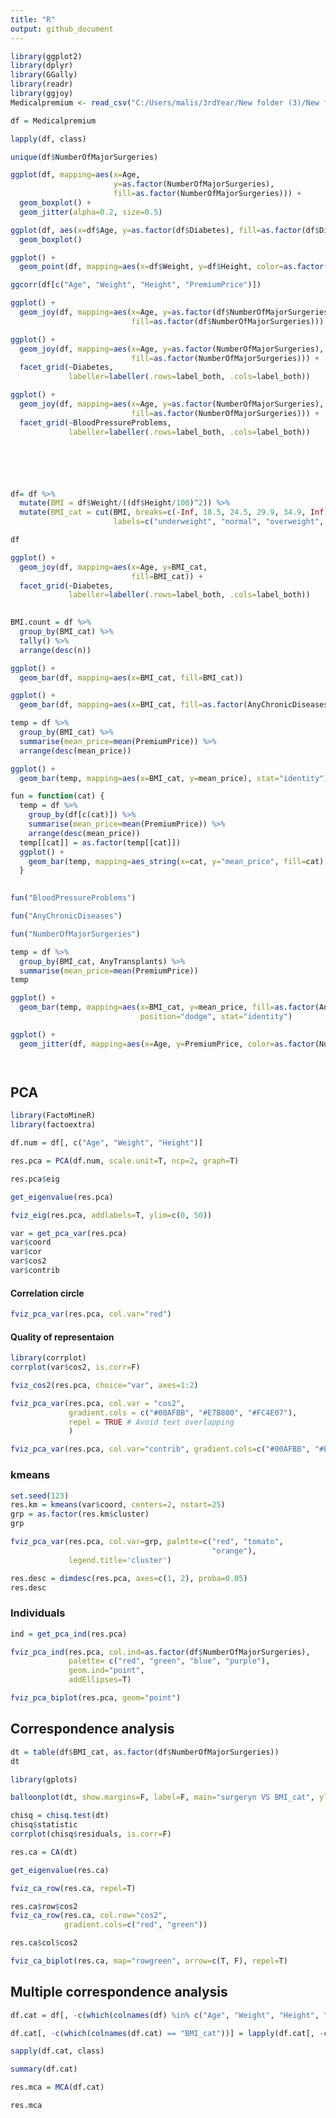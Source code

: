 ```yaml
---
title: "R"
output: github_document
---
```



```r
library(ggplot2)
library(dplyr)
library(GGally)
library(readr)
library(ggjoy)
Medicalpremium <- read_csv("C:/Users/malis/3rdYear/New folder (3)/New folder/Medicalpremium.csv")

df = Medicalpremium

lapply(df, class)

unique(df$NumberOfMajorSurgeries)
```


```r
ggplot(df, mapping=aes(x=Age, 
                       y=as.factor(NumberOfMajorSurgeries),
                       fill=as.factor(NumberOfMajorSurgeries))) +
  geom_boxplot() +
  geom_jitter(alpha=0.2, size=0.5)
```

```r
ggplot(df, aes(x=df$Age, y=as.factor(df$Diabetes), fill=as.factor(df$Diabetes))) +
  geom_boxplot()
```


```r
ggplot() +
  geom_point(df, mapping=aes(x=df$Weight, y=df$Height, color=as.factor(df$BloodPressureProblems)))
```


```r
ggcorr(df[c("Age", "Weight", "Height", "PremiumPrice")])
```


```r
ggplot() +
  geom_joy(df, mapping=aes(x=Age, y=as.factor(df$NumberOfMajorSurgeries), 
                           fill=as.factor(df$NumberOfMajorSurgeries)))
```


```r
ggplot() +
  geom_joy(df, mapping=aes(x=Age, y=as.factor(NumberOfMajorSurgeries), 
                           fill=as.factor(NumberOfMajorSurgeries))) + 
  facet_grid(~Diabetes, 
             labeller=labeller(.rows=label_both, .cols=label_both))
```


```r
ggplot() +
  geom_joy(df, mapping=aes(x=Age, y=as.factor(NumberOfMajorSurgeries), 
                           fill=as.factor(NumberOfMajorSurgeries))) + 
  facet_grid(~BloodPressureProblems, 
             labeller=labeller(.rows=label_both, .cols=label_both))

```


```r
```


```r
```


```r
```


```r
```


```r
```


```r
df= df %>%
  mutate(BMI = df$Weight/((df$Height/100)^2)) %>%
  mutate(BMI_cat = cut(BMI, breaks=c(-Inf, 18.5, 24.5, 29.9, 34.9, Inf), 
                       labels=c("underweight", "normal", "overweight", "obese", "Extreme")))
```


```r
df
```


```r
ggplot() +
  geom_joy(df, mapping=aes(x=Age, y=BMI_cat, 
                           fill=BMI_cat)) +
  facet_grid(~Diabetes, 
             labeller=labeller(.rows=label_both, .cols=label_both))
  

```


```r
BMI.count = df %>%
  group_by(BMI_cat) %>%
  tally() %>%
  arrange(desc(n))

```


```r
ggplot() +
  geom_bar(df, mapping=aes(x=BMI_cat, fill=BMI_cat))
```


```r
ggplot() +
  geom_bar(df, mapping=aes(x=BMI_cat, fill=as.factor(AnyChronicDiseases)), position="fill")
```


```r
temp = df %>% 
  group_by(BMI_cat) %>%
  summarise(mean_price=mean(PremiumPrice)) %>%
  arrange(desc(mean_price))
```


```r
ggplot() +
  geom_bar(temp, mapping=aes(x=BMI_cat, y=mean_price), stat="identity")
```


```r
fun = function(cat) {
  temp = df %>% 
    group_by(df[c(cat)]) %>%
    summarise(mean_price=mean(PremiumPrice)) %>%
    arrange(desc(mean_price))
  temp[[cat]] = as.factor(temp[[cat]])
  ggplot() +
    geom_bar(temp, mapping=aes_string(x=cat, y="mean_price", fill=cat), stat="identity")
  }
  
```


```r

fun("BloodPressureProblems")
```


```r
fun("AnyChronicDiseases")
```


```r
fun("NumberOfMajorSurgeries")
```


```r
temp = df %>%
  group_by(BMI_cat, AnyTransplants) %>%
  summarise(mean_price=mean(PremiumPrice))
temp

```


```r
ggplot() +
  geom_bar(temp, mapping=aes(x=BMI_cat, y=mean_price, fill=as.factor(AnyTransplants)),
                             position="dodge", stat="identity")
```


```r
ggplot() +
  geom_jitter(df, mapping=aes(x=Age, y=PremiumPrice, color=as.factor(NumberOfMajorSurgeries)))
```


```r
```


```r
```


## PCA



```r
library(FactoMineR)
library(factoextra)
```


```r

df.num = df[, c("Age", "Weight", "Height")]
```


```r
res.pca = PCA(df.num, scale.unit=T, ncp=2, graph=T)
```


```r
res.pca$eig
```


```r
get_eigenvalue(res.pca)

```


```r
fviz_eig(res.pca, addlabels=T, ylim=c(0, 50))
```


```r
var = get_pca_var(res.pca)
var$coord
var$cor
var$cos2
var$contrib
```
#### Correlation circle

```r
fviz_pca_var(res.pca, col.var="red")
```
#### Quality of representaion

```r
library(corrplot)
corrplot(var$cos2, is.corr=F)
```


```r
fviz_cos2(res.pca, choice="var", axes=1:2)

```


```r
fviz_pca_var(res.pca, col.var = "cos2",
             gradient.cols = c("#00AFBB", "#E7B800", "#FC4E07"), 
             repel = TRUE # Avoid text overlapping
             )

```


```r
fviz_pca_var(res.pca, col.var="contrib", gradient.cols=c("#00AFBB", "#E7B800", "#FC4E07"))

```
### kmeans

```r
set.seed(123)
res.km = kmeans(var$coord, centers=2, nstart=25)
grp = as.factor(res.km$cluster)
grp

fviz_pca_var(res.pca, col.var=grp, palette=c("red", "tomato",
                                             "orange"),
             legend.title='cluster')
```


```r
res.desc = dimdesc(res.pca, axes=c(1, 2), proba=0.05)
res.desc
```
### Individuals

```r
ind = get_pca_ind(res.pca)

```


```r
fviz_pca_ind(res.pca, col.ind=as.factor(df$NumberOfMajorSurgeries),
             palette= c("red", "green", "blue", "purple"),
             geom.ind="point", 
             addEllipses=T)
```


```r
fviz_pca_biplot(res.pca, geom="point")
```

## Correspondence analysis
```r
dt = table(df$BMI_cat, as.factor(df$NumberOfMajorSurgeries))
dt
```


```r
library(gplots)
```


```r
balloonplot(dt, show.margins=F, label=F, main="surgeryn VS BMI_cat", ylab="", xlab="")

```


```r
chisq = chisq.test(dt)
chisq$statistic
corrplot(chisq$residuals, is.corr=F)
```


```r
res.ca = CA(dt)
```


```r
get_eigenvalue(res.ca)

```


```r
fviz_ca_row(res.ca, repel=T)
```


```r
res.ca$row$cos2
fviz_ca_row(res.ca, col.row="cos2", 
            gradient.cols=c("red", "green"))
```


```r
res.ca$col$cos2
```


```r
fviz_ca_biplot(res.ca, map="rowgreen", arrow=c(T, F), repel=T)
```
## Multiple correspondence analysis


```r
df.cat = df[, -c(which(colnames(df) %in% c("Age", "Weight", "Height", "BMI", "PremiumPrice")))]
```


```r
df.cat[, -c(which(colnames(df.cat) == "BMI_cat"))] = lapply(df.cat[, -c(which(colnames(df.cat) == "BMI_cat"))], factor)
```


```r
sapply(df.cat, class)
```


```r
summary(df.cat)
```


```r
res.mca = MCA(df.cat)
```


```r
res.mca
```


```r
```


```r
```


```r
```


```r
```


```r
```


```r
```


```r
```


```r
```


```r
```


```r
```


```r
```


```r
```


```r
```


```r
```


```r
```


```r
```


```r
```


```r
```


```r
```


```r
```


```r
```


```r
```


```r
```


```r
```


```r
```


```r
```


```r
```


```r
```


```r
```


```r
```


```r
```


```r
```


```r
```


```r
```


```r
```
